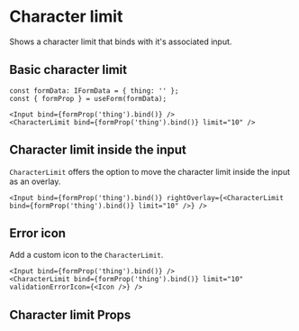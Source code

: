 

<Meta title="Components/Character Limit" component={CharacterLimit} />

# Character limit

Shows a character limit that binds with it's associated input.

<Canvas of={CharacterLimitStories.Default} layout="centered" sourceState="none" />

## Basic character limit

```tsx
const formData: IFormData = { thing: '' };
const { formProp } = useForm(formData);

<Input bind={formProp('thing').bind()} />
<CharacterLimit bind={formProp('thing').bind()} limit="10" />
```

## Character limit inside the input

`CharacterLimit` offers the option to move the character limit inside the input as an overlay.

<Canvas of={CharacterLimitStories.InsideInput} layout="centered" sourceState="none" />

```tsx
<Input bind={formProp('thing').bind()} rightOverlay={<CharacterLimit bind={formProp('thing').bind()} limit="10" />} />
```

## Error icon

Add a custom icon to the `CharacterLimit`.

```tsx
<Input bind={formProp('thing').bind()} />
<CharacterLimit bind={formProp('thing').bind()} limit="10" validationErrorIcon={<Icon />} />
```

## Character limit Props

<ArgTypes of={CharacterLimit} />
